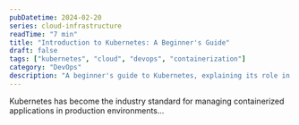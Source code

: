 ```yaml
---
pubDatetime: 2024-02-20
series: cloud-infrastructure
readTime: "7 min"
title: "Introduction to Kubernetes: A Beginner's Guide"
draft: false
tags: ["kubernetes", "cloud", "devops", "containerization"]
category: "DevOps"
description: "A beginner's guide to Kubernetes, explaining its role in modern cloud infrastructure and container orchestration."
---
```


Kubernetes has become the industry standard for managing containerized applications in production environments...
